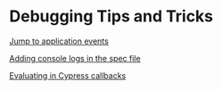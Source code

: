 # Debugging Tips and Tricks

[Jump to application events](/test-suites/test-runners/cypress/debugging-tips-and-tricks/jump-to-application-events)

[Adding console logs in the spec file](/test-suites/test-runners/cypress/debugging-tips-and-tricks/adding-console-logs-in-the-spec-file)

[Evaluating in Cypress callbacks](/test-suites/test-runners/cypress/debugging-tips-and-tricks/evaluating-in-cypress-callbacks)